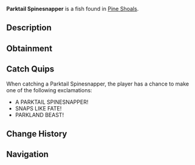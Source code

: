 {{FishInfobox
|image          = Parktail Spinesnapper.png
|rarity         = Mythical
|sea            = Second Sea
|location       = [[Pine Shoals]]
|sublocation    = 
|sources        = Fishing Rod
|radar_location = 
|prog_speed     = -55
|xp             = 1450
|weather        = Clear
|time           = Day
|season         = Summer
|bait           = Gale Grub
|base_weight    = 15
|base_value     = 2850
|weight_range   = 9
|base_chance    = 3
|base_resil     = 20
}}
'''Parktail Spinesnapper''' is a {{Rarity|Mythical}} fish found in [[Pine Shoals]].

== Description ==
{{Description|A fierce snapper with a tail born of parkland fury.|Bestiary Entry}}

== Obtainment ==
{{Description|It snaps where the stillness breaks.|Bestiary Hint}}
{{Fish Availability|
Pine Shoals
|top_rods      = 
Free Spirit Rod\17742.72\108467.29;
Great Rod of Oscar\15888.08\166229.85;
Astralhook Rod\14921.31\130416.01;
Azure Of Lagoon\14079.38\97863.5;
Carrot Rod\13220.46\96366.85;
Magma Rod\10046.87\132000.53;
Krampus's Rod\10046.87\132000.53;
Plastic Rod\8037.5\105600.42;
Fast Rod\7397.43\122226.79;
Buddy Bond Rod\6257.6\117462;
Fischer's Rod\7397.43\122226.79;
Blazebringer Rod\12230.92\82006.55;
Trident Rod\12092.41\55351.35;
Verdant Shear Rod\11309.24\71495.9;
Ethereal Prism Rod\7664.45\52325.71;
No-Life Rod\7635.58\43059.73;
Seraphic Rod\7614.26\48136.62;
Rod Of The Forgotten Fang\7075.43\44290.29;
Challenger's Rod\7069.1\41306.44;
Rod Of The Exalted One\7057.06\46420.52;
Rod Of The Depths\6823.52\41468.99;
Depthseeker Rod\6649.53\36905.51;
Volcanic Rod\6589.79\37536.12;
Avalanche Rod\6540.98\36207.88;
Zeus Rod\6532.64\37210.6;
Steady Rod\6332.39\33544.76
|recommended   = Free Spirit Rod
}}

== Catch Quips ==
When catching a Parktail Spinesnapper, the player has a chance to make one of the following exclamations:
* A PARKTAIL SPINESNAPPER!
* SNAPS LIKE FATE!
* PARKLAND BEAST!

== Change History ==
{{Change History|{{subst:Current Version}}}}

== Navigation ==
{{Fish Navbox|Pine Shoals}}